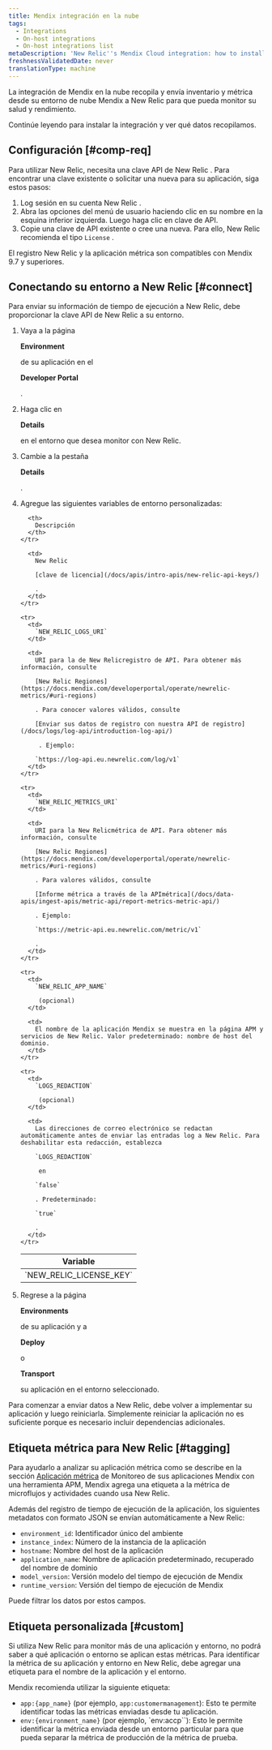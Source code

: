 ```yaml
---
title: Mendix integración en la nube
tags:
  - Integrations
  - On-host integrations
  - On-host integrations list
metaDescription: 'New Relic''s Mendix Cloud integration: how to install it and configure it, and what data it reports.'
freshnessValidatedDate: never
translationType: machine
---
```


La integración de Mendix en la nube recopila y envía inventario y métrica desde su entorno de nube Mendix a New Relic para que pueda monitor su salud y rendimiento.

Continúe leyendo para instalar la integración y ver qué datos recopilamos.

## Configuración [#comp-req]

Para utilizar New Relic, necesita una clave API de New Relic . Para encontrar una clave existente o solicitar una nueva para su aplicación, siga estos pasos:

1. Log sesión en su cuenta New Relic .
2. Abra las opciones del menú de usuario haciendo clic en su nombre en la esquina inferior izquierda. Luego haga clic en clave de API.
3. Copie una clave de API existente o cree una nueva. Para ello, New Relic recomienda el tipo `License` .

<Callout variant="important">
  El registro New Relic y la aplicación métrica son compatibles con Mendix 9.7 y superiores.
</Callout>

## Conectando su entorno a New Relic [#connect]

Para enviar su información de tiempo de ejecución a New Relic, debe proporcionar la clave API de New Relic a su entorno.

1. Vaya a la página

   <DNT>**Environment**</DNT>

   de su aplicación en el

   <DNT>**Developer Portal**</DNT>

   .

2. Haga clic en

   <DNT>**Details**</DNT>

   en el entorno que desea monitor con New Relic.

3. Cambie a la pestaña

   <DNT>**Details**</DNT>

   .

4. Agregue las siguientes variables de entorno personalizadas:

   <table>
     <thead>
       <tr>
         <th>
           Variable
         </th>

         <th>
           Descripción
         </th>
       </tr>
     </thead>

     <tbody>
       <tr>
         <td>
           `NEW_RELIC_LICENSE_KEY`
         </td>

         <td>
           New Relic 

           [clave de licencia](/docs/apis/intro-apis/new-relic-api-keys/)

           .
         </td>
       </tr>

       <tr>
         <td>
           `NEW_RELIC_LOGS_URI`
         </td>

         <td>
           URI para la de New Relicregistro de API. Para obtener más información, consulte 

           [New Relic Regiones](https://docs.mendix.com/developerportal/operate/newrelic-metrics/#uri-regions)

           . Para conocer valores válidos, consulte 

           [Enviar sus datos de registro con nuestra API de registro](/docs/logs/log-api/introduction-log-api/)

            . Ejemplo: 

           `https://log-api.eu.newrelic.com/log/v1`
         </td>
       </tr>

       <tr>
         <td>
           `NEW_RELIC_METRICS_URI`
         </td>

         <td>
           URI para la New Relicmétrica de API. Para obtener más información, consulte 

           [New Relic Regiones](https://docs.mendix.com/developerportal/operate/newrelic-metrics/#uri-regions)

           . Para valores válidos, consulte 

           [Informe métrica a través de la APImétrica](/docs/data-apis/ingest-apis/metric-api/report-metrics-metric-api/)

           . Ejemplo: 

           `https://metric-api.eu.newrelic.com/metric/v1`

           .
         </td>
       </tr>

       <tr>
         <td>
           `NEW_RELIC_APP_NAME`

            (opcional)
         </td>

         <td>
           El nombre de la aplicación Mendix se muestra en la página APM y servicios de New Relic. Valor predeterminado: nombre de host del dominio.
         </td>
       </tr>

       <tr>
         <td>
           `LOGS_REDACTION`

            (opcional)
         </td>

         <td>
           Las direcciones de correo electrónico se redactan automáticamente antes de enviar las entradas log a New Relic. Para deshabilitar esta redacción, establezca 

           `LOGS_REDACTION`

            en 

           `false`

           . Predeterminado: 

           `true`

           .
         </td>
       </tr>
     </tbody>
   </table>

5. Regrese a la página

   <DNT>**Environments**</DNT>

   de su aplicación y a

   <DNT>**Deploy**</DNT>

   o

   <DNT>**Transport**</DNT>

   su aplicación en el entorno seleccionado.

<Callout variant="important">
  Para comenzar a enviar datos a New Relic, debe volver a implementar su aplicación y luego reiniciarla. Simplemente reiniciar la aplicación no es suficiente porque es necesario incluir dependencias adicionales.
</Callout>

## Etiqueta métrica para New Relic [#tagging]

Para ayudarlo a analizar su aplicación métrica como se describe en la sección [Aplicación métrica](https://docs.mendix.com/developerportal/operate/monitoring-with-apm/#app-metrics) de Monitoreo de sus aplicaciones Mendix con una herramienta APM, Mendix agrega una etiqueta a la métrica de microflujos y actividades cuando usa New Relic.

Además del registro de tiempo de ejecución de la aplicación, los siguientes metadatos con formato JSON se envían automáticamente a New Relic:

* `environment_id`: Identificador único del ambiente
* `instance_index`: Número de la instancia de la aplicación
* `hostname`: Nombre del host de la aplicación
* `application_name`: Nombre de aplicación predeterminado, recuperado del nombre de dominio
* `model_version`: Versión modelo del tiempo de ejecución de Mendix
* `runtime_version`: Versión del tiempo de ejecución de Mendix

Puede filtrar los datos por estos campos.

## Etiqueta personalizada [#custom]

Si utiliza New Relic para monitor más de una aplicación y entorno, no podrá saber a qué aplicación o entorno se aplican estas métricas. Para identificar la métrica de su aplicación y entorno en New Relic, debe agregar una etiqueta para el nombre de la aplicación y el entorno.

Mendix recomienda utilizar la siguiente etiqueta:

* `app:{app_name}` (por ejemplo, `app:customermanagement`): Esto te permite identificar todas las métricas enviadas desde tu aplicación.
* `env:{environment_name}` (por ejemplo, \`env:accp\`\`): Esto le permite identificar la métrica enviada desde un entorno particular para que pueda separar la métrica de producción de la métrica de prueba.